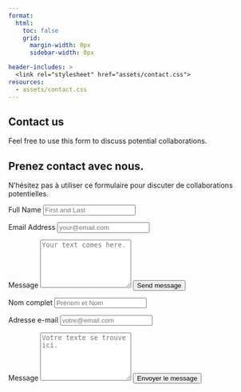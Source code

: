 ```yaml
---
format: 
  html: 
    toc: false
    grid:
      margin-width: 0px
      sidebar-width: 0px

header-includes: >
  <link rel="stylesheet" href="assets/contact.css">
resources:
  - assets/contact.css
---
```

<!-- copyright to https://github.com/spcanelon -->
<!-- https://github.com/spcanelon/silvia/blob/32853dd0e70a71514b0922ee306f80ed5897f776/contact.qmd --> 

::: {.grid}

::: {.g-col-5 #note}
::: {.content-visible when-profile="english"}

# Contact us

Feel free to use this form to discuss potential collaborations.
:::
::: {.content-visible when-profile="french"}

# Prenez contact avec nous.

N’hésitez pas à utiliser ce formulaire pour discuter de collaborations potentielles.


:::
<!-- verification -->

<a rel="me" style="display:none" href="https://github.com/ersatz-production">Hidden link used to verify my account on GitHub</a>

:::
:::
<!-- source: https://github.com/mccarthy-m-g/tidytales/blob/main/about/index.qmd#L24-L46 -->

::: {.g-col-1}
:::

::: {.g-col-6 #form}
::: {.content-visible when-profile="english"}

<form action="https://formspree.io/f/mnqezpll" method="POST" accept-charset="utf-8">


<label for="full-name">Full Name</label>
<input type="text" name="name" id="full-name" class="form-control" placeholder="First and Last" required>

<label for="email-address">Email Address</label>
<input type="email" name="_replyto" id="email-address" class="form-control" placeholder="your@email.com" required>

<label for="message">Message</label>
  <textarea rows="6" name="message" id="message" class="form-control" placeholder="Your text comes here." required></textarea>

<button type="submit" class="btn btn-primary mt-4">Send message</button>
</form>
:::
::: {.content-visible when-profile="french"}

<form action="https://formspree.io/f/mnqezpll" method="POST" accept-charset="utf-8">


<label for="full-name">Nom complet</label>
<input type="text" name="name" id="full-name" class="form-control" placeholder="Prénom et Nom" required>

<label for="email-address">Adresse e-mail</label>
<input type="email" name="_replyto" id="email-address" class="form-control" placeholder="votre@email.com" required>

<label for="message">Message</label>
<textarea rows="6" name="message" id="message" class="form-control" placeholder="Votre texte se trouve ici." required></textarea>

<button type="submit" class="btn btn-primary mt-4">Envoyer le message</button>
</form>
:::

:::
<!-- end grid -->
